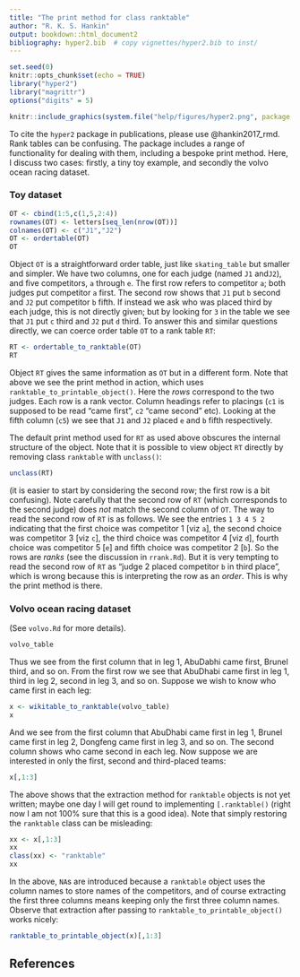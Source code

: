 ```yaml
---
title: "The print method for class ranktable"
author: "R. K. S. Hankin"
output: bookdown::html_document2
bibliography: hyper2.bib  # copy vignettes/hyper2.bib to inst/
---
```



```r
set.seed(0)
knitr::opts_chunk$set(echo = TRUE)
library("hyper2")
library("magrittr")
options("digits" = 5)
```

```r
knitr::include_graphics(system.file("help/figures/hyper2.png", package = "hyper2"))
```

To cite the `hyper2` package in publications, please use @hankin2017_rmd.
Rank tables can be confusing.  The package includes a range of
functionality for dealing with them, including a bespoke print method.
Here, I discuss two cases: firstly, a tiny toy example, and secondly
the volvo ocean racing dataset.


### Toy dataset {-}

```r
OT <- cbind(1:5,c(1,5,2:4))
rownames(OT) <- letters[seq_len(nrow(OT))]
colnames(OT) <- c("J1","J2")
OT <- ordertable(OT)
OT
```

Object `OT` is a straightforward order table, just like
`skating_table` but smaller and simpler.  We have two columns, one for
each judge (named `J1` and`J2`), and five competitors, `a` through
`e`.  The first row refers to competitor `a`; both judges put
competitor `a` first.  The second row shows that `J1` put `b` second
and `J2` put competitor `b` fifth.  If instead we ask who was placed
third by each judge, this is not directly given; but by looking for
`3` in the table we see that `J1` put `c` third and `J2` put `d`
third.  To answer this and similar questions directly, we can coerce
order table `OT` to a rank table `RT`:

```r
RT <- ordertable_to_ranktable(OT)
RT
```

Object `RT` gives the same information as `OT` but in a different
form.  Note that above we see the print method in action, which uses
`ranktable_to_printable_object()`.  Here the _rows_ correspond to the
two judges.  Each row is a rank vector.  Column headings refer to
placings (`c1` is supposed to be read "came first", `c2` "came second"
etc).  Looking at the fifth column (`c5`) we see that `J1` and `J2`
placed `e` and `b` fifth respectively.

The default print method used for `RT` as used above obscures the
internal structure of the object.  Note that it is possible to view
object `RT` directly by removing class `ranktable` with `unclass()`:

```r
unclass(RT)
```

(it is easier to start by considering the second row; the first row is
a bit confusing).  Note carefully that the second row of `RT` (which
corresponds to the second judge) does *not* match the second column of
`OT`.  The way to read the second row of `RT` is as follows.  We see
the entries `1 3 4 5 2` indicating that the first choice was
competitor 1 [viz `a`], the second choice was competitor 3 [viz `c`],
the third choice was competitor 4 [viz `d`], fourth choice was
competitor 5 [`e`] and fifth choice was competitor 2 [`b`].  So the
rows are *ranks* (see the discussion in `rrank.Rd`).  But it is very
tempting to read the second row of `RT` as "judge 2 placed competitor
`b` in third place", which is wrong because this is interpreting the
row as an *order*.  This is why the print method is there.


### Volvo ocean racing dataset {-}

(See `volvo.Rd` for more details).

```r
volvo_table
```

Thus we see from the first column that in leg 1, AbuDabhi came first,
Brunel third, and so on.  From the first row we see that AbuDhabi came
first in leg 1, third in leg 2, second in leg 3, and so on.  Suppose
we wish to know who came first in each leg:

```r
x <- wikitable_to_ranktable(volvo_table)
x
```

And we see from the first column that AbuDhabi came first in leg 1,
Brunel came first in leg 2, Dongfeng came first in leg 3, and so on.
The second column shows who came second in each leg.  Now suppose we
are interested in only the first, second and third-placed teams:


```r
x[,1:3]
```

The above shows that the extraction method for `ranktable` objects is
not yet written; maybe one day I will get round to implementing
`[.ranktable()` (right now I am not 100% sure that this is a good
idea).  Note that simply restoring the `ranktable` class can be
misleading:

```r
xx <- x[,1:3]
xx
class(xx) <- "ranktable"
xx
```

In the above, `NA`s are introduced because a `ranktable` object uses
the column names to store names of the competitors, and of course
extracting the first three columns means keeping only the first three
column names.  Observe that extraction after passing to
`ranktable_to_printable_object()` works nicely:


```r
ranktable_to_printable_object(x)[,1:3]
```


## References {-}
